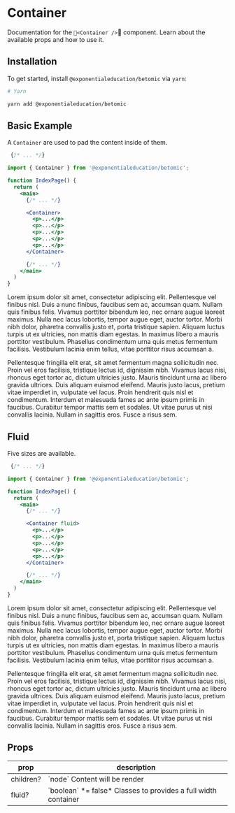 
# Container

Documentation for the `<Container />` component. Learn about the available props and how to use it.

## Installation

To get started, install `@exponentialeducation/betomic` via `yarn`:

```bash
# Yarn

yarn add @exponentialeducation/betomic
```

## Basic Example

A `Container` are used to pad the content inside of them.

```jsx highlight=3,10,16
 {/* ... */}

import { Container } from '@exponentialeducation/betomic';

function IndexPage() {
  return (
    <main>
      {/* ... */}

      <Container>
        <p>...</p>
        <p>...</p>
        <p>...</p>
        <p>...</p>
        <p>...</p>
      </Container>

      {/* ... */}
    </main>
  )
}
```

<Container>
  <p>
    Lorem ipsum dolor sit amet, consectetur adipiscing elit.
    Pellentesque vel finibus nisl. Duis a nunc finibus,
    faucibus sem ac, accumsan quam. Nullam quis finibus felis.
    Vivamus porttitor bibendum leo, nec ornare augue laoreet maximus.
    Nulla nec lacus lobortis, tempor augue eget, auctor tortor. Morbi nibh dolor,
    pharetra convallis justo et, porta tristique sapien. Aliquam luctus turpis ut
    ex ultricies, non mattis diam egestas. In maximus libero a mauris porttitor vestibulum.
    Phasellus condimentum urna quis metus fermentum facilisis. Vestibulum lacinia enim
    tellus, vitae porttitor risus accumsan a.
  </p>
  <p>
    Pellentesque fringilla elit erat, sit amet fermentum magna sollicitudin nec.
    Proin vel eros facilisis, tristique lectus id, dignissim nibh. Vivamus lacus
    nisi, rhoncus eget tortor ac, dictum ultricies justo. Mauris tincidunt urna ac
    libero gravida ultrices. Duis aliquam euismod eleifend. Mauris justo lacus,
    pretium vitae imperdiet in, vulputate vel lacus. Proin hendrerit quis nisl
    et condimentum. Interdum et malesuada fames ac ante ipsum primis in faucibus.
    Curabitur tempor mattis sem et sodales. Ut vitae purus ut nisi convallis
    lacinia. Nullam in sagittis eros. Fusce a risus sem.
  </p>
</Container>

## Fluid

Five sizes are available.

```jsx highlight=3,10,16
 {/* ... */}

import { Container } from '@exponentialeducation/betomic';

function IndexPage() {
  return (
    <main>
      {/* ... */}

      <Container fluid>
        <p>...</p>
        <p>...</p>
        <p>...</p>
        <p>...</p>
        <p>...</p>
      </Container>

      {/* ... */}
    </main>
  )
}
```

<Container fluid>
  <p>
    Lorem ipsum dolor sit amet, consectetur adipiscing elit.
    Pellentesque vel finibus nisl. Duis a nunc finibus,
    faucibus sem ac, accumsan quam. Nullam quis finibus felis.
    Vivamus porttitor bibendum leo, nec ornare augue laoreet maximus.
    Nulla nec lacus lobortis, tempor augue eget, auctor tortor. Morbi nibh dolor,
    pharetra convallis justo et, porta tristique sapien. Aliquam luctus turpis ut
    ex ultricies, non mattis diam egestas. In maximus libero a mauris porttitor vestibulum.
    Phasellus condimentum urna quis metus fermentum facilisis. Vestibulum lacinia enim
    tellus, vitae porttitor risus accumsan a.
  </p>
  <p>
    Pellentesque fringilla elit erat, sit amet fermentum magna sollicitudin nec.
    Proin vel eros facilisis, tristique lectus id, dignissim nibh. Vivamus lacus
    nisi, rhoncus eget tortor ac, dictum ultricies justo. Mauris tincidunt urna ac
    libero gravida ultrices. Duis aliquam euismod eleifend. Mauris justo lacus,
    pretium vitae imperdiet in, vulputate vel lacus. Proin hendrerit quis nisl
    et condimentum. Interdum et malesuada fames ac ante ipsum primis in faucibus.
    Curabitur tempor mattis sem et sodales. Ut vitae purus ut nisi convallis
    lacinia. Nullam in sagittis eros. Fusce a risus sem.
  </p>
</Container>

## Props

<table className="min-w-full divide-y divide-gray-200">
  <thead>
    <tr>
      <th scope="col" className="border-l-0 border-r-0 px-6 py-3 text-left text-xs font-medium text-gray-500 uppercase tracking-wider">
        prop
      </th>
      <th scope="col" className="border-l-0 border-r-0 px-6 py-3 text-left text-xs font-medium text-gray-500 uppercase tracking-wider">
        description
      </th>
    </tr>
  </thead>
  <tbody className="divide-y divide-gray-200">
    <tr>
      <td className="border-l-0 border-r-0 px-6 py-4 text-sm font-medium text-gray-500">
        children?
      </td>
      <td className="border-l-0 border-r-0 px-6 py-4 text-sm font-medium text-gray-500">
        `node` <span className="block">Content will be render</span>
      </td>
    </tr>
    <tr>
      <td className="border-l-0 border-r-0 px-6 py-4 text-sm font-medium text-gray-500">
        fluid?
      </td>
      <td className="border-l-0 border-r-0 px-6 py-4 text-sm font-medium text-gray-500">
        `boolean` *= false* <span className="block">Classes to provides a full width container</span>
      </td>
    </tr>
  </tbody>
</table>